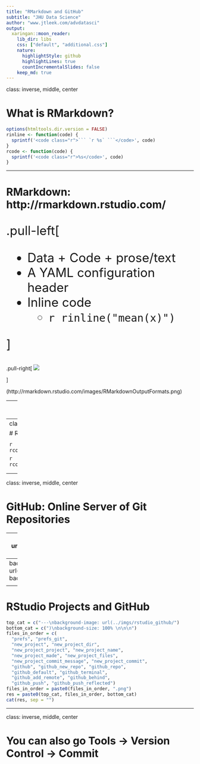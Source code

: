 ```yaml
---
title: "RMarkdown and GitHub"
subtitle: "JHU Data Science"
author: "www.jtleek.com/advdatasci"
output:
  xaringan::moon_reader:
    lib_dir: libs
    css: ["default", "additional.css"]
    nature:
      highlightStyle: github
      highlightLines: true
      countIncrementalSlides: false
    keep_md: true
---
```

class: inverse, middle, center



# What is RMarkdown?

```r
options(htmltools.dir.version = FALSE)
rinline <- function(code) { 
  sprintf('<code class="r">``` `r %s` ```</code>', code) 
}
rcode <- function(code) { 
  sprintf('<code class="r">%s</code>', code) 
}
```

---

# RMarkdown: http://rmarkdown.rstudio.com/


<div style="font-size:25pt;">
.pull-left[
  
- Data + Code + prose/text
- A YAML configuration header
- Inline code
    - `r rinline("mean(x)")`

]
</div>

.pull-right[ 
![](../imgs/rmarkdown/RMarkdownOutputFormats.png)

]

(http://rmarkdown.rstudio.com/images/RMarkdownOutputFormats.png)

---
class: inverse, middle, center

# Creating RMarkdown Documents in RStudio 

<div style="font-size:30pt">

`r rcode('install.packages("rmarkdown")')`

</div>




```r
top_cat = c("---\nbackground-image: url(../imgs/rmarkdown/")
bottom_cat = c(")\nbackground-size: 100% \n\n\n")
files_in_order = c(
  "new_rmarkdown", "new_template",
  "yaml", "code_chunk", 
  "code_chunk_plot", "knit", 
  "saving_file", "rmarkdown", 
  "output")
files_in_order = paste0(files_in_order, ".png")
res = paste0(top_cat, files_in_order, bottom_cat)
cat(res, sep = "")
```

---
class: inverse, middle, center

# Rendering


  
<div style="font-size:30pt">

`r rcode('library(rmarkdown)')`

`r rcode('render("test.Rmd")')`

</div>




<!-- here is the github stuff --> 

---
class: inverse, middle, center


# GitHub: Online Server of Git Repositories

---
background-image: url(../imgs/github/gh.png)
background-size: 100% 



```r
top_cat = c("---\nbackground-image: url(../imgs/github/")
bottom_cat = c(")\nbackground-size: 100% \n\n\n")
files_in_order = c(
  "files", "readme_box", "readme", 
  "raw_box", "raw", "issues_box", "issues",
  "branches_box", "branches", 
  "recent_commit_box", "recent_commit",
  "contributors_box", "contributors", 
  "commits_box", "commits", 
  "releases_box", "releases", 
  "fork_box", "fork", "fork2",
  "forked", "fork_commit_ahead", 
  "clone",
  "pull_request_box")
files_in_order = paste0(files_in_order, ".png")
res = paste0(top_cat, files_in_order, bottom_cat)
cat(res, sep = "")
```


---
background-image: url(../imgs/github/pull_request_output.png)
background-size: 100% 

<div style="color: blue; font-size: 30pt; background-color: #ffffff;">After making some changes adding, committing, pushing</div>



---

# RStudio Projects and GitHub

```r
top_cat = c("---\nbackground-image: url(../imgs/rstudio_github/")
bottom_cat = c(")\nbackground-size: 100% \n\n\n")
files_in_order = c(
  "prefs", "prefs_git",
  "new_project", "new_project_dir", 
  "new_project_project", "new_project_name", 
  "new_project_made", "new_project_files", 
  "new_project_commit_message", "new_project_commit",
  "github", "github_new_repo", "github_repo", 
  "github_default", "github_terminal", 
  "github_add_remote", "github_behind",
  "github_push", "github_push_reflected")
files_in_order = paste0(files_in_order, ".png")
res = paste0(top_cat, files_in_order, bottom_cat)
cat(res, sep = "")
```


---
class: inverse, middle, center

# You can also go Tools → Version Control → Commit
